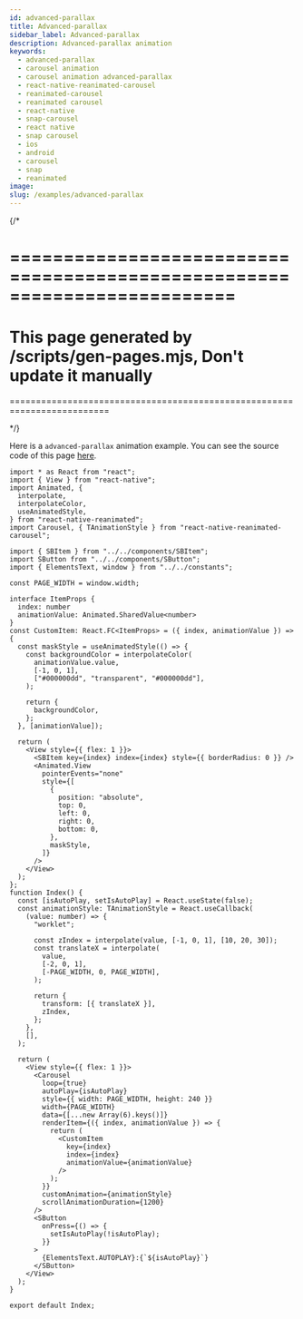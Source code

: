 ```yaml
---
id: advanced-parallax
title: Advanced-parallax
sidebar_label: Advanced-parallax
description: Advanced-parallax animation
keywords:
  - advanced-parallax
  - carousel animation
  - carousel animation advanced-parallax
  - react-native-reanimated-carousel
  - reanimated-carousel
  - reanimated carousel
  - react-native
  - snap-carousel
  - react native
  - snap carousel
  - ios
  - android
  - carousel
  - snap
  - reanimated
image:
slug: /examples/advanced-parallax
---
```


{/* 

=========================================================================
=========================================================================
This page generated by /scripts/gen-pages.mjs, Don't update it manually 
=========================================================================
=========================================================================

*/}

Here is a `advanced-parallax` animation example. You can see the source code of this page [here](https://github.com/dohooo/react-native-reanimated-carousel/blob/main/example/app/src/pages/advanced-parallax/index.tsx).


<Page page='advanced-parallax' />

```tsx copy
import * as React from "react";
import { View } from "react-native";
import Animated, {
  interpolate,
  interpolateColor,
  useAnimatedStyle,
} from "react-native-reanimated";
import Carousel, { TAnimationStyle } from "react-native-reanimated-carousel";

import { SBItem } from "../../components/SBItem";
import SButton from "../../components/SButton";
import { ElementsText, window } from "../../constants";

const PAGE_WIDTH = window.width;

interface ItemProps {
  index: number
  animationValue: Animated.SharedValue<number>
}
const CustomItem: React.FC<ItemProps> = ({ index, animationValue }) => {
  const maskStyle = useAnimatedStyle(() => {
    const backgroundColor = interpolateColor(
      animationValue.value,
      [-1, 0, 1],
      ["#000000dd", "transparent", "#000000dd"],
    );

    return {
      backgroundColor,
    };
  }, [animationValue]);

  return (
    <View style={{ flex: 1 }}>
      <SBItem key={index} index={index} style={{ borderRadius: 0 }} />
      <Animated.View
        pointerEvents="none"
        style={[
          {
            position: "absolute",
            top: 0,
            left: 0,
            right: 0,
            bottom: 0,
          },
          maskStyle,
        ]}
      />
    </View>
  );
};
function Index() {
  const [isAutoPlay, setIsAutoPlay] = React.useState(false);
  const animationStyle: TAnimationStyle = React.useCallback(
    (value: number) => {
      "worklet";

      const zIndex = interpolate(value, [-1, 0, 1], [10, 20, 30]);
      const translateX = interpolate(
        value,
        [-2, 0, 1],
        [-PAGE_WIDTH, 0, PAGE_WIDTH],
      );

      return {
        transform: [{ translateX }],
        zIndex,
      };
    },
    [],
  );

  return (
    <View style={{ flex: 1 }}>
      <Carousel
        loop={true}
        autoPlay={isAutoPlay}
        style={{ width: PAGE_WIDTH, height: 240 }}
        width={PAGE_WIDTH}
        data={[...new Array(6).keys()]}
        renderItem={({ index, animationValue }) => {
          return (
            <CustomItem
              key={index}
              index={index}
              animationValue={animationValue}
            />
          );
        }}
        customAnimation={animationStyle}
        scrollAnimationDuration={1200}
      />
      <SButton
        onPress={() => {
          setIsAutoPlay(!isAutoPlay);
        }}
      >
        {ElementsText.AUTOPLAY}:{`${isAutoPlay}`}
      </SButton>
    </View>
  );
}

export default Index;

```